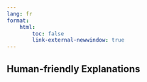 ```yaml
---
lang: fr
format:
    html:
        toc: false
        link-external-newwindow: true
---
```


## Human-friendly Explanations {#sec-explanation}
